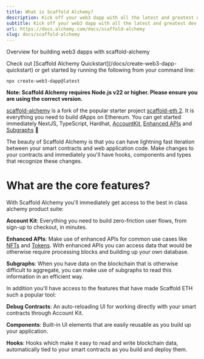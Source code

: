 ```yaml
---
title: What is Scaffold Alchemy?
description: Kick off your web3 dapp with all the latest and greatest dev products from Alchemy!
subtitle: Kick off your web3 dapp with all the latest and greatest dev products from Alchemy!
url: https://docs.alchemy.com/docs/scaffold-alchemy
slug: docs/scaffold-alchemy
---
```


Overview for building web3 dapps with scaffold-alchemy

<Check>
  Check out [Scaffold Alchemy Quickstart](/docs/create-web3-dapp-quickstart) or get started by running the following from your command line:

  `npx create-web3-dapp@latest`
</Check>

**Note: Scaffold Alchemy requires Node.js v22 or higher. Please ensure you are using the correct version.**

[scaffold-alchemy](https://github.com/alchemyplatform/scaffold-alchemy) is a fork of the popular starter project [scaffold-eth 2](https://scaffoldeth.io/). It is everything you need to build dApps on Ethereum. You can get started immediately NextJS, TypeScript, Hardhat, [AccountKit](https://accountkit.alchemy.com/), [Enhanced APIs](/reference/enhanced-apis-overview) and [Subgraphs](/docs/alchemy-subgraphs-overview) 🤩

The beauty of Scaffold Alchemy is that you can have lightning fast iteration between your smart contracts and web application code. Make changes to your contracts and immediately you'll have hooks, components and types that recognize these changes.

# What are the core features?

With Scaffold Alchemy you'll immediately get access to the best in class alchemy product suite:

**Account Kit**: Everything you need to build zero-friction user flows, from sign-up to checkout, in minutes.

**Enhanced APIs**: Make use of enhanced APIs for common use cases like [NFTs](/reference/nft-api-quickstart) and [Tokens](/reference/token-api-quickstart). With enhanced APIs you can access data that would be otherwise require processing blocks and building up your own database.

**Subgraphs**: When you have data on the blockchain that is otherwise difficult to aggregate, you can make use of subgraphs to read this information in an efficient way.

In addition you'll have access to the features that have made Scaffold ETH such a popular tool:

**Debug Contracts**: An auto-reloading UI for working directly with your smart contracts through Account Kit.

**Components**: Built-in UI elements that are easily reusable as you build up your application.

**Hooks**: Hooks which make it easy to read and write blockchain data, automatically tied to your smart contracts as you build and deploy them.
